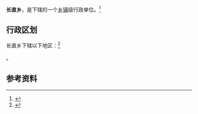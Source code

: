 {{中国乡级行政区|14/08/27/204/000}}

'''长直乡'''，是{{PRC admin/fullname|14/08/27/204/000|3}}下辖的一个[[乡镇|乡镇]]级行政单位。<ref>{{PRC admin/ref sgc|{{PRC admin/parent|14/08/27/204/000}}}}</ref>

== 行政区划 ==

长直乡下辖以下地区：<ref>{{PRC admin/ref sgc|14/08/27/204/000}}</ref>

{{PRC admin/children|14/08/27/204/000}}。

== 参考资料 ==

{{reflist}}

{{行政区划小作品}}
{{PRC admin/navcat|14/08/27/204/000}}